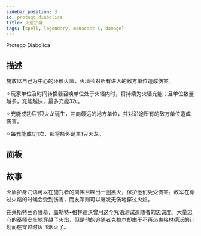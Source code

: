 ```yaml
---
sidebar_position: 3
id: protego_diabolica
title: 火盾护身
tags: [spell, legendary, manacost-5, damage]
---
```


Protego Diabolica

<!--truncate-->



<CardBasics cardKey={id}/>


## 描述

施放以自己为中心的环形火墙，火墙会对所有进入的敌方单位造成伤害。

✧玩家单位及时间转换器召唤单位处于火墙内时，将持续为火墙充能；且单位数量越多，充能越快，最多充能3次。

✧充能成功后1只火龙诞生，冲向最远的地方单位，并对沿途所有的敌方单位造成伤害。

✧每充能成功1次，都将额外诞生1只火龙。

## 面板


<LevelComponent/>


<CardDynamicTable cardKey={id}/>


<CardComplexTable cardKey={id}/>



## 故事

火盾护身咒语可以在施咒者的周围召唤出一圈黑火，保护他们免受伤害。敌军在穿过火焰的时候会受到伤害，而友军则可以毫发无伤地穿过火焰。

在莱斯特兰奇陵墓，盖勒特•格林德沃曾用这个咒语测试追随者的忠诚度。大量忠心的巫师安全地穿越了火焰，但是他的追随者克拉尔却由于不再热衷格林德沃的计划而在穿过时灰飞烟灭了。



